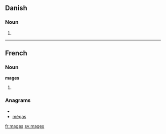 ==Danish==

===Noun===
{{infl|da|noun form|g=c}}

# {{form of|genitive singular indefinite|mage|lang=da}}

----

==French==

===Noun===
'''mages'''

# {{plural of|[[mage]]|lang=French}}

===Anagrams===
* {{alphagram|aegms}}
* [[mégas#French|mégas]]

[[fr:mages]]
[[sv:mages]]